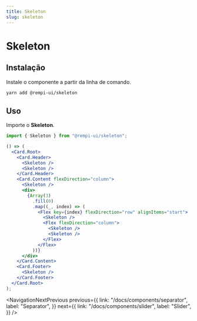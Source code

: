 ```yaml
---
title: Skeleton
slug: skeleton
---
```


# Skeleton

<Description text="Use para exibir um espaço reservado enquanto o conteúdo está sendo carregado." />

<SelectVersion />

<PreviewComponent name="skeleton" />

## Instalação

Instale o componente a partir da linha de comando.

```bash
yarn add @rempi-ui/skeleton
```

## Uso

Importe o <strong>Skeleton</strong>.

```jsx
import { Skeleton } from "@rempi-ui/skeleton";

() => (
  <Card.Root>
    <Card.Header>
      <Skeleton />
      <Skeleton />
    </Card.Header>
    <Card.Content flexDirection="column">
      <Skeleton />
      <div>
        {Array(3)
          .fill(0)
          .map((_, index) => (
            <Flex key={index} flexDirection="row" alignItems="start">
              <Skeleton />
              <Flex flexDirection="column">
                <Skeleton />
                <Skeleton />
              </Flex>
            </Flex>
          ))}
      </div>
    </Card.Content>
    <Card.Footer>
      <Skeleton />
    </Card.Footer>
  </Card.Root>
);
```

<NavigationNextPrevious
  previous={{
    link: "/docs/components/separator",
    label: "Separator",
  }}
  next={{
    link: "/docs/components/slider",
    label: "Slider",
  }}
/>
